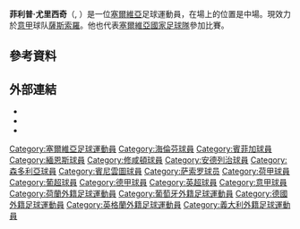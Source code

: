 {{noteTA
|G1=意甲
|G2=uefa
|T=zh-hans:菲利普·尤里西奇; zh-hk:菲臘·杜歷錫; zh-tw:菲利普·尤里西奇;
|1=zh-hans:菲利普·尤里西奇; zh-hk:菲臘·杜歷錫; zh-tw:菲利普·尤里西奇;
|2=zh-hans:尤里西奇; zh-hk:杜歷錫; zh-tw:尤里西奇;
|3=zh-hans:菲利普; zh-hk:菲臘; zh-tw:菲利普;
}}
{{Infobox football biography
|name        = 菲利普·尤里西奇<br />Filip Đuričić
|image       = Filip Đuričić.jpg
|caption     = 
|fullname    = Filip Đuričić
|birth_date  = {{birth date and age|df=y|1992|1|30}}
|birth_place = [[塞爾維亞|塞爾維亞]][[奧布雷諾瓦茨|奧布雷諾瓦茨]]
|height      = 1.82m<ref>{{cite web|url=http://www.fss.rs/index.php?id=3317&playid=22|title=Filip Đuričić|publisher=Football Association of Serbia|accessdate=3 February 2015}}</ref>
|position    = [[中場|中場]]
|currentclub = [[薩斯索羅足球體育會|薩斯索羅]]
|clubnumber  = 10
|youthyears1 = | youthclubs1 = Obrenovac 1905
|youthyears2 = | youthclubs2 = [[贝尔格莱德红星足球俱乐部|貝爾格萊德紅星]]
|youthyears3 = 2007–2008 | youthclubs3 = [[奥林匹亚科斯足球俱乐部|奧林比亞高斯]]
|years1 = 2008–2009 | clubs1 = Radnički Obrenovac | caps1 = 15 | goals1 = 3
|years2 = 2010–2013 | clubs2 = [[海倫芬體育會|海倫芬]]                 | caps2 = 99 | goals2 = 20
|years3 = 2013–2016 | clubs3 = [[里斯本與本菲卡體育|賓菲加]]                     | caps3 = 12 | goals3 = 0
|years4 = 2014–2015 | clubs4 = → [[美因茨05足球俱乐部|緬恩斯]] (loan)        | caps4 = 11 | goals4 = 0
|years5 = 2015      | clubs5 = → [[南安普顿足球俱乐部|修咸頓]] (loan)    | caps5 = 9  | goals5 = 0
|years6 = 2016      | clubs6 = → [[皇家安德列治體育會|安德列治]] (loan)    | caps6 = 17 | goals6 = 1
|years7 = 2016–2018 | clubs7 = [[桑普多利亞足球俱樂部|桑普多利亞]]                 | caps7 = 20 | goals7 = 0
|years8 = 2018      | clubs8 = → [[贝内文托足球俱乐部|賓尼雲圖]] (loan)      | caps8 = 15 | goals8 = 0
|years9 = 2018–     | clubs9 = [[薩斯索羅足球體育會|薩斯索羅]]            | caps9 = 84 | goals9 = 12
|nationalyears1 = 2009–2015 | nationalteam1 = [[塞爾維亞21歲以下國家足球隊|塞爾維亞U21]] | nationalcaps1 = 20 | nationalgoals1 = 4
|nationalyears2 = 2012– | nationalteam2 = [[塞爾維亞國家足球隊|塞爾維亞]] | nationalcaps2 = 31 | nationalgoals2 = 4
|club-update = 2021年5月23日
|nationalteam-update = 2021年3月27日
}}

'''菲利普·尤里西奇'''（'''{{lang-sr|Филип Ђуричић}}''', {{bd|1992年|1月30日}}）是一位[[塞爾維亞|塞爾維亞]]足球運動員，在場上的位置是中場。現效力於[[意大利足球甲级联赛|意甲]]球队[[薩斯索羅足球體育會|薩斯索羅]]。他也代表[[塞爾維亞國家足球隊|塞爾維亞國家足球隊]]參加比賽。

==參考資料==	
{{reflist}}

==外部連結==
{{commons category}}
* {{ForaDeJogo}}
* {{Soccerbase}}
* {{UEFA player}}

{{薩斯索羅球員名單}}

{{DEFAULTSORT:Duricic, Filip}}
[[Category:塞爾維亞足球運動員|Category:塞爾維亞足球運動員]]
[[Category:海倫芬球員|Category:海倫芬球員]]
[[Category:賓菲加球員|Category:賓菲加球員]]
[[Category:緬恩斯球員|Category:緬恩斯球員]]
[[Category:修咸頓球員|Category:修咸頓球員]]
[[Category:安德列治球員|Category:安德列治球員]]
[[Category:森多利亞球員|Category:森多利亞球員]]
[[Category:賓尼雲圖球員|Category:賓尼雲圖球員]]
[[Category:萨索罗球员|Category:萨索罗球员]]
[[Category:荷甲球員|Category:荷甲球員]]
[[Category:葡超球員|Category:葡超球員]]
[[Category:德甲球員|Category:德甲球員]]
[[Category:英超球員|Category:英超球員]]
[[Category:意甲球員|Category:意甲球員]]
[[Category:荷蘭外籍足球運動員|Category:荷蘭外籍足球運動員]]
[[Category:葡萄牙外籍足球運動員|Category:葡萄牙外籍足球運動員]]
[[Category:德國外籍足球運動員|Category:德國外籍足球運動員]]
[[Category:英格蘭外籍足球運動員|Category:英格蘭外籍足球運動員]]
[[Category:義大利外籍足球運動員|Category:義大利外籍足球運動員]]